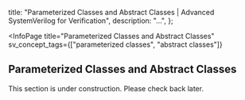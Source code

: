 
  title: "Parameterized Classes and Abstract Classes | Advanced SystemVerilog for Verification",
  description: "...",
};

<InfoPage
  title="Parameterized Classes and Abstract Classes"
  sv_concept_tags={["parameterized classes", "abstract classes"]}
>

  ## Parameterized Classes and Abstract Classes

  This section is under construction. Please check back later.

</InfoPage>